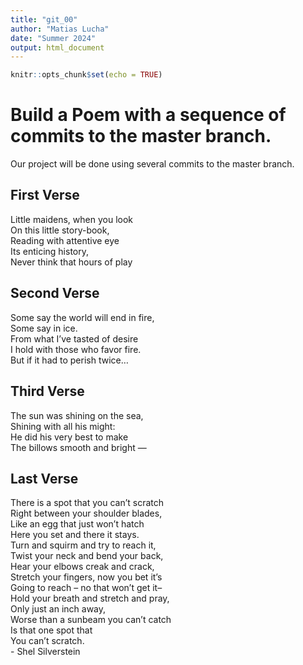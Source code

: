 ```yaml
---
title: "git_00"
author: "Matias Lucha"
date: "Summer 2024"
output: html_document
---
```


```r
knitr::opts_chunk$set(echo = TRUE)
```
# Build a Poem with a sequence of commits to the master branch.
Our project will be done using several commits to the master branch.
<!-- Do not modify or change any text in "!--" bracketed areas such as this --- these are instructions to
you, if you change any of this the git program will notice it and compromise your git merging strategy !-->

## First Verse 
<!--Put the first five lines of a poem by Lewis Carrol in this section!-->

Little maidens, when you look  
On this little story-book,  
Reading with attentive eye  
Its enticing history,  
Never think that hours of play  

## Second Verse
<!--Put the first five lines of a poem by Robert Frost here!-->

Some say the world will end in fire,  
Some say in ice.  
From what I’ve tasted of desire  
I hold with those who favor fire.  
But if it had to perish twice...  

## Third Verse
<!--Put the first two verses of The Walrus and the Carpenter here!-->

The sun was shining on the sea,  
      Shining with all his might:  
He did his very best to make  
      The billows smooth and bright —  

## Last Verse
<!--Put a short poem of your choice 8-20 lines,here!-->

There is a spot that you can't scratch  
Right between your shoulder blades,  
Like an egg that just won't hatch  
Here you set and there it stays.  
Turn and squirm and try to reach it,  
Twist your neck and bend your back,  
Hear your elbows creak and crack,  
Stretch your fingers, now you bet it's  
Going to reach -- no that won't get it--  
Hold your breath and stretch and pray,  
Only just an inch away,  
Worse than a sunbeam you can't catch  
Is that one spot that  
You can't scratch.  
 - Shel Silverstein  
